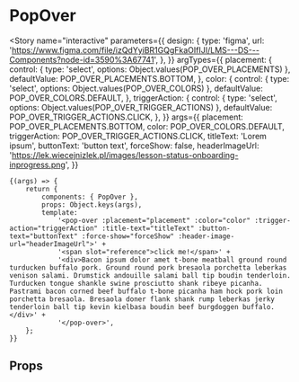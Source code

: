 
<Meta title="components/PopOver" component={PopOver} />

# PopOver

<Story
	name="interactive"
	parameters={{
		design: {
			type: 'figma',
			url: 'https://www.figma.com/file/izQdYyiBR1GQgFkaOIfIJI/LMS---DS---Components?node-id=3590%3A67741',
		},
	}}
	argTypes={{
		placement: {
			control: { type: 'select', options: Object.values(POP_OVER_PLACEMENTS) },
			defaultValue: POP_OVER_PLACEMENTS.BOTTOM,
		},
		color: {
			control: { type: 'select', options: Object.values(POP_OVER_COLORS) },
			defaultValue: POP_OVER_COLORS.DEFAULT,
		},
		triggerAction: {
			control: { type: 'select', options: Object.values(POP_OVER_TRIGGER_ACTIONS) },
			defaultValue: POP_OVER_TRIGGER_ACTIONS.CLICK,
		},
	}}
	args={{
		placement: POP_OVER_PLACEMENTS.BOTTOM,
		color: POP_OVER_COLORS.DEFAULT,
		triggerAction: POP_OVER_TRIGGER_ACTIONS.CLICK,
		titleText: 'Lorem ipsum',
		buttonText: 'button text',
		forceShow: false,
		headerImageUrl: 'https://lek.wiecejnizlek.pl/images/lesson-status-onboarding-inprogress.png',
	}}
>
	{(args) => {
		return {
			components: { PopOver },
			props: Object.keys(args),
			template:
				'<pop-over :placement="placement" :color="color" :trigger-action="triggerAction" :title-text="titleText" :button-text="buttonText" :force-show="forceShow" :header-image-url="headerImageUrl">' +
				'<span slot="reference">click me!</span>' +
				'<div>Bacon ipsum dolor amet t-bone meatball ground round turducken buffalo pork. Ground round pork bresaola porchetta leberkas venison salami. Drumstick andouille salami ball tip boudin tenderloin. Turducken tongue shankle swine prosciutto shank ribeye picanha. Pastrami bacon corned beef buffalo t-bone picanha ham hock pork loin porchetta bresaola. Bresaola doner flank shank rump leberkas jerky tenderloin ball tip kevin kielbasa boudin beef burgdoggen buffalo.</div>' +
				'</pop-over>',
		};
	}}
</Story>

## Props

<Props of={PopOver} />
